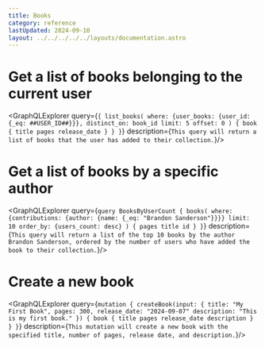 ```yaml
---
title: Books
category: reference
lastUpdated: 2024-09-10
layout: ../../../../../layouts/documentation.astro
---
```



# Get a list of books belonging to the current user

<GraphQLExplorer query={`
{
  list_books(
    where: {user_books: {user_id: {_eq: ##USER_ID##}}},
    distinct_on: book_id
    limit: 5
    offset: 0
  ) {
    book {
      title
      pages
      release_date
    }
  }
}
`} description={`
    This query will return a list of books that the user has added to their collection.
`}/>

# Get a list of books by a specific author

<GraphQLExplorer query={`
query BooksByUserCount {
  books(
    where: {contributions: {author: {name: {_eq: "Brandon Sanderson"}}}}
    limit: 10
    order_by: {users_count: desc}
  ) {
    pages
    title
    id
  }
}
`} description={`
    This query will return a list of the top 10 books by the author Brandon Sanderson, ordered by the number of users who have added the book to their collection.
`}/>


# Create a new book

<GraphQLExplorer query={`
mutation {
  createBook(input: {
    title: "My First Book",
    pages: 300,
    release_date: "2024-09-07"
    description: "This is my first book."
    }) {
    book {
      title
      pages
      release_date
      description
    }
  }
}
`} description={`
    This mutation will create a new book with the specified title, number of pages, release date, and description.
`}/>


